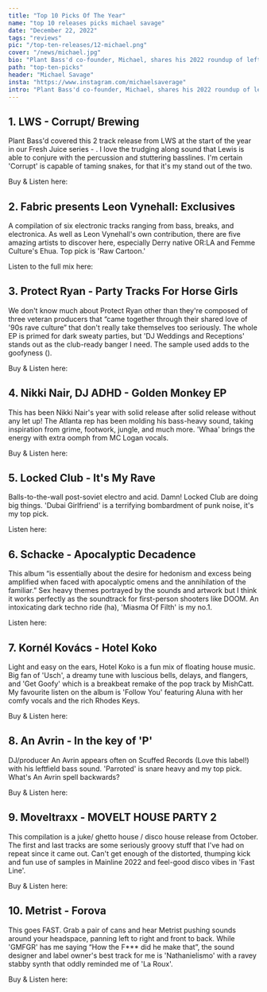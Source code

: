 ---
title: "Top 10 Picks Of The Year"
name: "top 10 releases picks michael savage"
date: "December 22, 2022"
tags: "reviews"
pic: "/top-ten-releases/12-michael.png"
cover: "/news/michael.jpg"
bio: "Plant Bass'd co-founder, Michael, shares his 2022 roundup of leftfield bass, percussion, and more"
path: "top-ten-picks"
header: "Michael Savage"
insta: "https://www.instagram.com/michaelsaverage"
intro: "Plant Bass'd co-founder, Michael, shares his 2022 roundup of leftfield bass, percussion, and more"
---

## 1. LWS - Corrupt/ Brewing

<div className="row display-flex align-items-center">
<div className="col clubGuide">
<Picture src="/top-ten-releases/michael/1.jpg" alt="LWS - Corrupt/ Brewing" size={1200} />
</div>
<div className="col clubGuide">

Plant Bass'd covered this 2 track release from LWS at the start of the year in our Fresh Juice series - <HoverLink url="www.plantbassd.com/fresh-juice/lws-1-3-22" external />. I love the trudging along sound that Lewis is able to conjure with the percussion and stuttering basslines. I'm certain 'Corrupt' is capable of taming snakes, for that it's my stand out of the two.

Buy & Listen here: <HoverLink url="matricerecordings.bandcamp.com/album/corrupt-brewing" name="BandCamp" external />

</div>
</div>

## 2. Fabric presents Leon Vynehall: Exclusives

<div className="row display-flex align-items-center">
<div className="col clubGuide">
<Picture src="/top-ten-releases/michael/2.jpg" alt="Fabric presents Leon Vynehall: Exclusives cover art" size={1200} />
</div>
<div className="col clubGuide">

A compilation of six electronic tracks ranging from bass, breaks, and electronica. As well as Leon Vynehall's own contribution, there are five amazing artists to discover here, especially Derry native OR:LA and Femme Culture's Ehua. Top pick is 'Raw Cartoon.'

Listen to the full mix here: <HoverLink url="www.youtube.com/watch?v=PYReZSkWD5U&list=OLAK5uy_lxHzOMuLR260u55N_qCvn-tVCIfH4c_IE" name="YouTube" external />

</div>
</div>

## 3. Protect Ryan - Party Tracks For Horse Girls

<div className="row display-flex align-items-center">
<div className="col clubGuide">
<Picture src="/top-ten-releases/michael/3.jpg" alt="Protect Ryan - Party Tracks For Horse Girls" size={1200} />
</div>
<div className="col clubGuide">

We don't know much about Protect Ryan other than they're composed of three veteran producers that “came together through their shared love of '90s rave culture” that don't really take themselves too seriously. The whole EP is primed for dark sweaty parties, but 'DJ Weddings and Receptions' stands out as the club-ready banger I need. The sample used adds to the goofyness (<HoverLink url="www.instagram.com/p/CbhpZdsgntg/" external />).

Buy & Listen here: <HoverLink url="gutterfunkuk.bandcamp.com/album/protect-ryan-party-tracks-for-horse-girls-ep" name="BandCamp" external />

</div>
</div>

## 4. Nikki Nair, DJ ADHD - Golden Monkey EP

<div className="row display-flex align-items-center">
<div className="col clubGuide">
<Picture src="/top-ten-releases/michael/4.jpg" alt="Nikki Nair, DJ ADHD - Golden Monkey EP" size={1200} />
</div>
<div className="col clubGuide">

This has been Nikki Nair's year with solid release after solid release without any let up! The Atlanta rep has been molding his bass-heavy sound, taking inspiration from grime, footwork, jungle, and much more. 'Whaa' brings the energy with extra oomph from MC Logan vocals.

Buy & Listen here: <HoverLink url="seilscheibenpfeiler.bandcamp.com/album/golden-monkey-ep" name="BandCamp" external />

</div>
</div>

## 5. Locked Club - It's My Rave

<div className="row display-flex align-items-center">
<div className="col clubGuide">
<Picture src="/top-ten-releases/michael/5.jpg" alt="Locked Club - It's My Rave" size={1200} />
</div>
<div className="col clubGuide">

Balls-to-the-wall post-soviet electro and acid. Damn! Locked Club are doing big things. 'Dubai Girlfriend' is a terrifying bombardment of punk noise, it's my top pick.

Listen here: <HoverLink url="www.youtube.com/watch?v=mep9KGEpvvA" name="YouTube" external />

</div>
</div>

## 6. Schacke - Apocalyptic Decadence

<div className="row display-flex align-items-center">
<div className="col clubGuide">
<Picture src="/top-ten-releases/michael/6.jpg" alt="Schacke - Apocalyptic Decadence" size={1200} />
</div>
<div className="col clubGuide">

This album “is essentially about the desire for hedonism and excess being amplified when faced with apocalyptic omens and the annihilation of the familiar.” Sex heavy themes portrayed by the sounds and artwork but I think it works perfectly as the soundtrack for first-person shooters like DOOM. An intoxicating dark techno ride (ha), 'Miasma Of Filth' is my no.1.

Listen here: <HoverLink url="open.spotify.com/album/0C9ABNbjiWHQsbgOoqNqnW" name="Spotify" external />

</div>
</div>

## 7. Kornél Kovács - Hotel Koko

<div className="row display-flex align-items-center">
<div className="col clubGuide">
<Picture src="/top-ten-releases/michael/7.jpg" alt="Kornél Kovács - Hotel Koko" size={1200} />
</div>
<div className="col clubGuide">

Light and easy on the ears, Hotel Koko is a fun mix of floating house music. Big fan of 'Usch', a dreamy tune with luscious bells, delays, and flangers, and 'Get Goofy' which is a breakbeat remake of the pop track by MishCatt. My favourite listen on the album is 'Follow You' featuring Aluna with her comfy vocals and the rich Rhodes Keys.

Buy & Listen here: <HoverLink url="kornelkovacs.bandcamp.com/album/hotel-koko" name="BandCamp" external />

</div>
</div>

## 8. An Avrin - In the key of 'P'

<div className="row display-flex align-items-center">
<div className="col clubGuide">
<Picture src="/top-ten-releases/michael/8.jpg" alt="An Avrin - In the key of 'P'" size={1200} />
</div>
<div className="col clubGuide">

DJ/producer An Avrin appears often on Scuffed Records (Love this label!) with his leftfield bass sound. 'Parroted' is snare heavy and my top pick. What's An Avrin spell backwards?

Buy & Listen here: <HoverLink url="4navr1n.bandcamp.com/album/in-the-key-of-p" name="BandCamp" external />

</div>
</div>

## 9. Moveltraxx - MOVELT HOUSE PARTY 2

<div className="row display-flex align-items-center">
<div className="col clubGuide">
<Picture src="/top-ten-releases/michael/9.jpg" alt="Moveltraxx - MOVELT HOUSE PARTY 2" size={1200} />
</div>
<div className="col clubGuide">

This compilation is a juke/ ghetto house / disco house release from October. The first and last tracks are some seriously groovy stuff that I've had on repeat since it came out. Can't get enough of the distorted, thumping kick and fun use of samples in Mainline 2022 and feel-good disco vibes in 'Fast Line'.

Buy & Listen here: <HoverLink url="moveltraxx.bandcamp.com/album/movelt-house-party-2-2" name="BandCamp" external />

</div>
</div>

## 10. Metrist - Forova

<div className="row display-flex align-items-center">
<div className="col clubGuide">
<Picture src="/top-ten-releases/michael/10.jpg" alt="Metrist - Forova" size={1200} />
</div>
<div className="col clubGuide">

This goes FAST. Grab a pair of cans and hear Metrist pushing sounds around your headspace, panning left to right and front to back. While 'GMFGR' has me saying “How the F\*\*\* did he make that”, the sound designer and label owner's best track for me is 'Nathanielismo' with a ravey stabby synth that oddly reminded me of 'La Roux'.

Buy & Listen here: <HoverLink url="metristlsae.bandcamp.com/album/forova" name="BandCamp" external />

</div>
</div>
